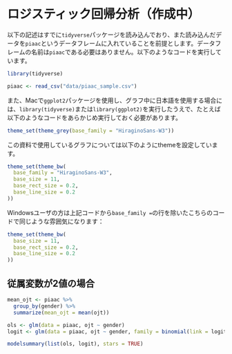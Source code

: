 # ロジスティック回帰分析（作成中） {#logit}

以下の記述はすでに`tidyverse`パッケージを読み込んでおり、また読み込んだデータを`piaac`というデータフレームに入れていることを前提とします。データフレームの名前は`piaac`である必要はありません。以下のようなコードを実行しています。

```r
library(tidyverse)
```

```r
piaac <- read_csv("data/piaac_sample.csv")
```


また、Macで`ggplot2`パッケージを使用し、グラフ中に日本語を使用する場合には、`library(tidyverse)`または`library(ggplot2)`を実行したうえで、たとえば以下のようなコードをあらかじめ実行しておく必要があります。

```r
theme_set(theme_grey(base_family = "HiraginoSans-W3"))
```

この資料で使用しているグラフについては以下のようにthemeを設定しています。

```r
theme_set(theme_bw(
  base_family = "HiraginoSans-W3",
  base_size = 11,
  base_rect_size = 0.2,
  base_line_size = 0.2
))
```

Windowsユーザの方は上記コードから`base_family =`の行を除いたこちらのコードで同じような雰囲気になります：

```r
theme_set(theme_bw(
  base_size = 11,
  base_rect_size = 0.2,
  base_line_size = 0.2
))
```

## 従属変数が2値の場合

```r
mean_ojt <- piaac %>% 
  group_by(gender) %>% 
  summarize(mean_ojt = mean(ojt)) 


```


```r
ols <- glm(data = piaac, ojt ~ gender)
logit <- glm(data = piaac, ojt ~ gender, family = binomial(link = logit))

modelsummary(list(ols, logit), stars = TRUE)
```
